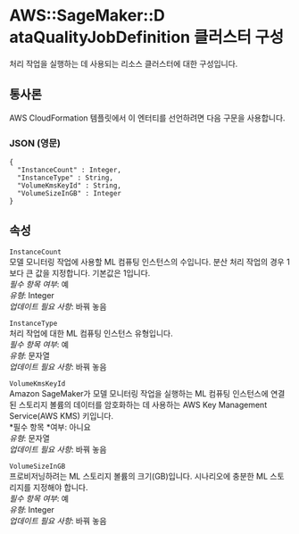 # AWS::SageMaker::D ataQualityJobDefinition 클러스터 구성

처리 작업을 실행하는 데 사용되는 리소스 클러스터에 대한 구성입니다.

## 통사론

AWS CloudFormation 템플릿에서 이 엔터티를 선언하려면 다음 구문을 사용합니다.

### JSON (영문)

```
{
  "InstanceCount" : Integer,
  "InstanceType" : String,
  "VolumeKmsKeyId" : String,
  "VolumeSizeInGB" : Integer
}
```

## 속성

`InstanceCount`  
모델 모니터링 작업에 사용할 ML 컴퓨팅 인스턴스의 수입니다. 분산 처리 작업의 경우 1보다 큰 값을 지정합니다. 기본값은 1입니다.  
_필수 항목 여부_: 예  
_유형_: Integer  
_업데이트 필요 사항_: 바꿔 놓음

`InstanceType`  
처리 작업에 대한 ML 컴퓨팅 인스턴스 유형입니다.  
_필수 항목 여부_: 예  
_유형_: 문자열  
_업데이트 필요 사항_: 바꿔 놓음

`VolumeKmsKeyId`  
Amazon SageMaker가 모델 모니터링 작업을 실행하는 ML 컴퓨팅 인스턴스에 연결된 스토리지 볼륨의 데이터를 암호화하는 데 사용하는 AWS Key Management Service(AWS KMS) 키입니다.  
*필수 항목 *여부: 아니요  
_유형_: 문자열  
_업데이트 필요 사항_: 바꿔 놓음

`VolumeSizeInGB`  
프로비저닝하려는 ML 스토리지 볼륨의 크기(GB)입니다. 시나리오에 충분한 ML 스토리지를 지정해야 합니다.  
_필수 항목 여부_: 예  
_유형_: Integer  
_업데이트 필요 사항_: 바꿔 놓음
